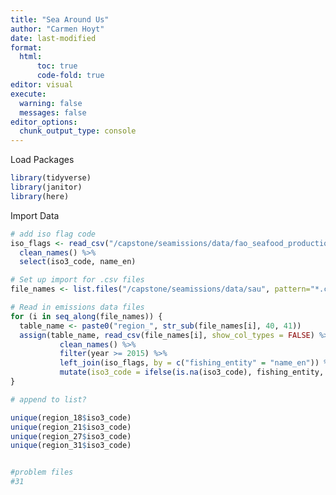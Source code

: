```yaml
---
title: "Sea Around Us"
author: "Carmen Hoyt"
date: last-modified
format:
  html:
      toc: true
      code-fold: true
editor: visual
execute:
  warning: false
  messages: false
editor_options: 
  chunk_output_type: console
---
```


Load Packages

```r
library(tidyverse)
library(janitor)
library(here)
```

Import Data

```r
# add iso flag code
iso_flags <- read_csv("/capstone/seamissions/data/fao_seafood_production/CL_FI_COUNTRY_GROUPS.csv", show_col_types = FALSE) %>%
  clean_names() %>%
  select(iso3_code, name_en)

# Set up import for .csv files
file_names <- list.files("/capstone/seamissions/data/sau", pattern="*.csv", full.names=TRUE)

# Read in emissions data files
for (i in seq_along(file_names)) {
  table_name <- paste0("region_", str_sub(file_names[i], 40, 41))
  assign(table_name, read_csv(file_names[i], show_col_types = FALSE) %>%
           clean_names() %>%
           filter(year >= 2015) %>%
           left_join(iso_flags, by = c("fishing_entity" = "name_en")) %>%
           mutate(iso3_code = ifelse(is.na(iso3_code), fishing_entity, iso3_code)))
}

# append to list?

unique(region_18$iso3_code)
unique(region_21$iso3_code)
unique(region_27$iso3_code)
unique(region_31$iso3_code)


#problem files
#31
```

